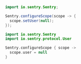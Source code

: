 ```java {tabTitle: Java}
import io.sentry.Sentry;

Sentry.configureScope(scope -> {
  scope.setUser(null);
});
```

```kotlin {tabTitle: Kotlin}
import io.sentry.Sentry
import io.sentry.protocol.User

Sentry.configureScope { scope ->
  scope.user = null
}
```

